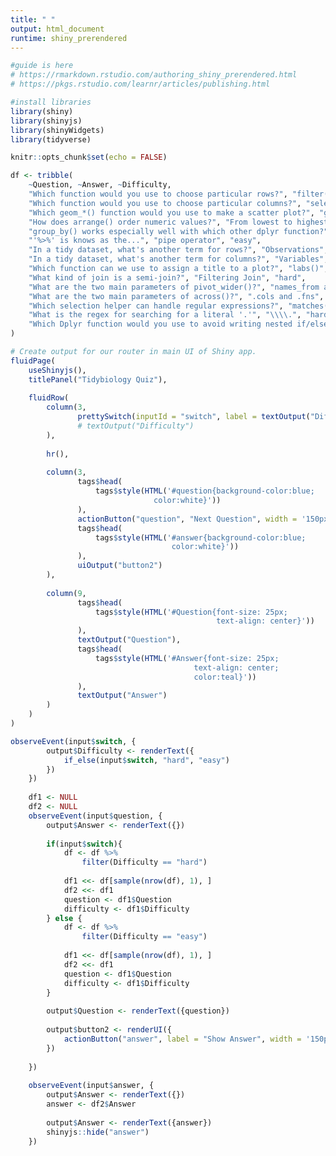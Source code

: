 ```yaml
---
title: " "
output: html_document
runtime: shiny_prerendered
---
```


```r
#guide is here
# https://rmarkdown.rstudio.com/authoring_shiny_prerendered.html
# https://pkgs.rstudio.com/learnr/articles/publishing.html

#install libraries
library(shiny)
library(shinyjs)
library(shinyWidgets)
library(tidyverse)

knitr::opts_chunk$set(echo = FALSE)
```

```r
df <- tribble(
    ~Question, ~Answer, ~Difficulty,
    "Which function would you use to choose particular rows?", "filter()", "easy",
    "Which function would you use to choose particular columns?", "select()", "easy",
    "Which geom_*() function would you use to make a scatter plot?", "geom_point()", "easy",
    "How does arrange() order numeric values?", "From lowest to highest", "easy",
    "group_by() works especially well with which other dplyr function?", "summarise()/summarize()", "easy",
    "'%>%' is knows as the...", "pipe operator", "easy",
    "In a tidy dataset, what's another term for rows?", "Observations", "easy",
    "In a tidy dataset, what's another term for columns?", "Variables", "easy",
    "Which function can we use to assign a title to a plot?", "labs()", "easy",
    "What kind of join is a semi-join?", "Filtering Join", "hard",
    "What are the two main parameters of pivot_wider()?", "names_from and values_from", "hard",
    "What are the two main parameters of across()?", ".cols and .fns", "hard",
    "Which selection helper can handle regular expressions?", "matches()", "hard",
    "What is the regex for searching for a literal '.'", "\\\\.", "hard",
    "Which Dplyr function would you use to avoid writing nested if/else statements?", "case_when()", "hard"
)
```

```r
# Create output for our router in main UI of Shiny app.
fluidPage(
    useShinyjs(),
    titlePanel("Tidybiology Quiz"),
    
    fluidRow(
        column(3,
               prettySwitch(inputId = "switch", label = textOutput("Difficulty"), status = "danger"),
               # textOutput("Difficulty")
        ),
        
        hr(),
        
        column(3,
               tags$head(
                   tags$style(HTML('#question{background-color:blue;
                                color:white}'))
               ),
               actionButton("question", "Next Question", width = '150px', icon = icon('refresh')),
               tags$head(
                   tags$style(HTML('#answer{background-color:blue;
                                    color:white}'))
               ),
               uiOutput("button2")
        ),
        
        column(9,
               tags$head(
                   tags$style(HTML('#Question{font-size: 25px;
                                              text-align: center}'))
               ),
               textOutput("Question"),
               tags$head(
                   tags$style(HTML('#Answer{font-size: 25px;
                                         text-align: center;
                                         color:teal}'))
               ),
               textOutput("Answer")
        )
    )
)
```


```r
observeEvent(input$switch, {
        output$Difficulty <- renderText({
            if_else(input$switch, "hard", "easy")
        })
    })
    
    df1 <- NULL
    df2 <- NULL
    observeEvent(input$question, {
        output$Answer <- renderText({})
        
        if(input$switch){
            df <- df %>% 
                filter(Difficulty == "hard")
            
            df1 <<- df[sample(nrow(df), 1), ]
            df2 <<- df1
            question <- df1$Question
            difficulty <- df1$Difficulty 
        } else {
            df <- df %>% 
                filter(Difficulty == "easy")
            
            df1 <<- df[sample(nrow(df), 1), ]
            df2 <<- df1
            question <- df1$Question   
            difficulty <- df1$Difficulty 
        }
        
        output$Question <- renderText({question})
        
        output$button2 <- renderUI({
            actionButton("answer", label = "Show Answer", width = '150px', icon = icon('check'))
        })
        
    })
    
    observeEvent(input$answer, {
        output$Answer <- renderText({})
        answer <- df2$Answer
        
        output$Answer <- renderText({answer})
        shinyjs::hide("answer")
    })
```

